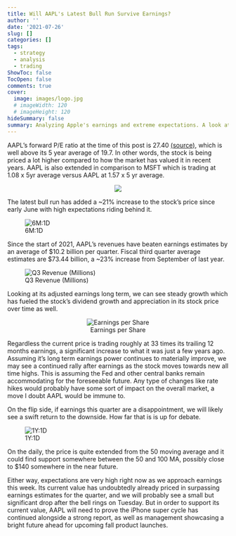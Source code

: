 ```yaml
---
title: Will AAPL's Latest Bull Run Survive Earnings?
author: ''
date: '2021-07-26'
slug: []
categories: []
tags: 
  - strategy
  - analysis
  - trading
ShowToc: false
TocOpen: false
comments: true
cover:
  image: images/logo.jpg
  # imageWidth: 120
  # imageHeight: 120
hideSummary: false
summary: Analyzing Apple's earnings and extreme expectations. A look at previous years and what's to come. 
---
```


AAPL's forward P/E ratio at the time of this post is 27.40 [(source)](https://finance.yahoo.com/quote/AAPL/key-statistics/), which is well above its 5 year average of 19.7. In other words, the stock is being priced a lot higher compared to how the market has valued it in recent years. AAPL is also extended in comparison to MSFT which is trading at 1.08 x 5yr average versus AAPL at 1.57 x 5 yr average. 

<center>
![](images/PEcombo2.png)
</center>

The latest bull run has added a ~21% increase to the stock's price since early June with high expectations riding behind it.

![6M:1D](images/graph2.png)

Since the start of 2021, AAPL's revenues have beaten earnings estimates by an average of $10.2 billion per quarter. Fiscal third quarter average estimates are $73.44 billion, a ~23% increase from September of last year.

![Q3 Revenue (Millions)](images/graph4.png)


Looking at its adjusted earnings long term, we can see steady growth which has fueled the stock's dividend growth and appreciation in its stock price over time as well.

<center>
![Earnings per Share](images/EPS.png)
</center> 


Regardless the current price is trading roughly at 33 times its trailing 12 months earnings, a significant increase to what it was just a few years ago. Assuming it's long term earnings power continues to materially improve, we may see a continued rally after earnings as the stock moves towards new all time highs. This is assuming the Fed and other central banks remain accommodating for the foreseeable future. Any type of changes like rate hikes would probably have some sort of impact on the overall market, a move I doubt AAPL would be immune to. 

On the flip side, if earnings this quarter are a disappointment, we will likely see a swift return to the downside. How far that is is up for debate.

![1Y:1D](images/graph3.png)

On the daily, the price is quite extended from the 50 moving average and it could find support somewhere between the 50 and 100 MA, possibly close to $140 somewhere in the near future. 

Either way, expectations are very high right now as we approach earnings this week. Its current value has undoubtedly already priced in surpassing earnings estimates for the quarter, and we will probably see a small but significant drop after the bell rings on Tuesday. But in order to support its current value, AAPL will need to prove the iPhone super cycle has continued alongside a strong report, as well as management showcasing a bright future ahead for upcoming fall product launches. 


